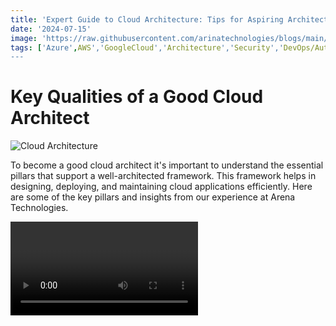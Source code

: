 ```yaml
---
title: 'Expert Guide to Cloud Architecture: Tips for Aspiring Architects'
date: '2024-07-15'
image: 'https://raw.githubusercontent.com/arinatechnologies/blogs/main/images/guidetocloudarchitecture.webp'
tags: ['Azure',AWS','GoogleCloud','Architecture','Security','DevOps/Automation','Application/Data','Cost Optimization','Operation Excellence']
---
```

# Key Qualities of a Good Cloud Architect

![Cloud Architecture](https://raw.githubusercontent.com/arinatechnologies/blogs/main/images/Cloud%20Architect-CloudPillarsMain.pptx.webp)

To become a good cloud architect it's important to understand the essential pillars that support a well-architected framework. This framework helps in designing, deploying, and maintaining cloud applications efficiently. Here are some of the key pillars and insights from our experience at Arena Technologies.

<Video id="9F2hEhO60pQ" title="Expert Guide to Cloud Architecture: Tips for Aspiring Architects"/>

## 1. Operational Excellence

Operational excellence involves running and monitoring systems to deliver business value and continuously improve processes and procedures. It’s crucial to have integration, security, incident monitoring, and automation in place.

**Technologies to Learn:**
- **Monitoring and Logging:** AWS CloudWatch / Azure Monitor / Google Stackdriver
- **CI/CD:** Jenkins / GitLab CI / CircleCI
- **Infrastructure as Code:** Terraform / CloudFormation / ARM Templates

## 2. Security

Security is the foundation of any cloud architecture. It involves infrastructure security, network security, application security, and DevSecOps practices. Security should be considered from day zero, even before starting the project.

**Technologies to Learn:**
- **Identity and Access Management:** AWS IAM / Azure AD / Google IAM
- **Key Management:** AWS KMS / Azure Key Vault / Google Cloud KMS
- **Application Security:** OWASP Tools / Snyk

## 3. Reliability

Reliability ensures a workload performs its intended function correctly and consistently. This includes planning for disaster recovery, high availability, and redundancy.

**Technologies to Learn:**
- **Traffic Routing:** AWS Route 53 / Azure Traffic Manager / Google Cloud DNS
- **Database Redundancy:** AWS RDS Multi-AZ / Azure SQL Database Geo-Replication / Google Cloud Spanner
- **Data Backup and Disaster Recovery:** AWS Backup / Azure Backup / Google Cloud Backup

## 4. Performance Efficiency

Performance efficiency is about using IT and computing resources efficiently. This includes selecting the right instance types, optimizing storage, and ensuring that your application scales to meet demand.

**Technologies to Learn:**
- **Scaling Compute Resources:** AWS Auto Scaling / Azure VM Scale Sets / Google Cloud Autoscaler
- **Scalable Storage Solutions:** AWS S3 / Azure Blob Storage / Google Cloud Storage
- **Serverless Computing:** AWS Lambda / Azure Functions / Google Cloud Functions

## 5. Cost Optimization

Cost optimization involves controlling where the money is being spent, selecting the most appropriate and right number of resource types, and scaling to meet business needs without overspending.

**Technologies to Learn:**
- **Cost Monitoring and Management:** AWS Cost Explorer / Azure Cost Management / Google Cloud Pricing Calculator
- **Setting and Monitoring Budgets:** AWS Budgets / Azure Budgets / Google Cloud Budgets
- **Optimizing Costs with Long-term Commitments:** Spot Instances / Reserved Instances / Savings Plans

## 6. Sustainability

Sustainability in cloud computing involves designing solutions that reduce carbon footprint and manage resources responsibly.

**Technologies to Learn:**
- **Sustainability Practices:** AWS Sustainability Practices / Azure Sustainability Practices / Google Sustainability Practices
- **Energy-efficient Algorithms:** To optimize compute usage

## Important Aspects of Cloud Architecture

### Architecture

A solid architecture is crucial for any cloud setup. Unlike traditional on-premises setups, cloud architecture must be designed with scalability and efficiency in mind. Common architectural patterns include microservices, service-oriented architecture (SOA), and data pipeline architectures.

**Technologies to Learn:**
- **Container Orchestration:** Kubernetes / Amazon EKS / Azure AKS / Google GKE
- **Container Management:** AWS ECS / Azure Container Instances / Google Cloud Run
- **Service Mesh:** Istio / Linkerd

### Automation

Automation is essential in cloud environments. Tools like Terraform for infrastructure as code (IaC) and continuous integration/continuous deployment (CI/CD) pipelines ensure that your infrastructure and deployments are consistent, repeatable, and scalable.

**Technologies to Learn:**
- **Infrastructure as Code:** Terraform / CloudFormation / ARM Templates
- **CI/CD Pipelines:** Jenkins / GitLab CI / CircleCI
- **Configuration Management:** Ansible / Chef / Puppet

### Application and Data

Understanding application architecture and data management is crucial. Depending on the application type—whether it’s a web service, big data application, or something else—the architectural and technological choices will vary. It’s important to choose the right databases and data management tools based on your specific needs.

**Technologies to Learn:**
- **Relational Databases:** AWS RDS / Azure SQL Database / Google Cloud SQL
- **NoSQL Databases:** AWS DynamoDB / Azure Cosmos DB / Google Cloud Firestore
- **Real-time Data Streaming:** Apache Kafka / AWS Kinesis / Azure Event Hubs / Google Pub/Sub

### Non-Functional Requirements

Non-functional requirements (NFRs) are often overlooked but are critical to the success of any cloud project. These include:

- **Performance:** How well the system performs under load.
- **Scalability:** The ability to scale up or down as needed.
- **High Availability:** Ensuring the system is operational at all times.
- **Disaster Recovery:** Planning for system recovery in case of failures.

## Practical Tips for Aspiring Cloud Architects

- **Learn Multiple Architectural Patterns:** Familiarize yourself with different architecture styles and understand when to use each.
- **Understand Security Practices:** Security must be integrated into every part of your architecture.
- **Embrace Automation:** Use tools like Terraform and CI/CD pipelines to automate as much as possible.
- **Focus on Cost Management:** Keep an eye on costs from the beginning to avoid unexpected expenses.
- **Stay Updated:** Cloud technologies evolve rapidly, so continuous learning is key.

**Technologies to Learn:**
- **Architectural Best Practices:** AWS Well-Architected Tool / Azure Well-Architected Review / Google Cloud Architecture Framework
- **Optimizing and Improving Cloud Environments:** AWS Trusted Advisor / Azure Advisor / Google Cloud Advisor

## Conclusion

Being a good cloud architect requires a blend of technical knowledge, practical experience, and an understanding of the broader business context. By focusing on the pillars of a well-architected framework and considering both functional and non-functional requirements, you can design efficient, scalable, and secure cloud solutions.

# Other Blogs
[Comprehensive Guide to Centralized Backups in AWS Organizations](https://www.arinatechnologies.com/posts/backups-orgs) <br/>
[AWS services that support Containers: Containers!=Kubernetes.](https://www.arinatechnologies.com/posts/aws-container-decision-tree) <br/>
[A Detailed Overview Of AWS SES and Monitoring](https://www.arinatechnologies.com/posts/AWS%20SES) <br/>
